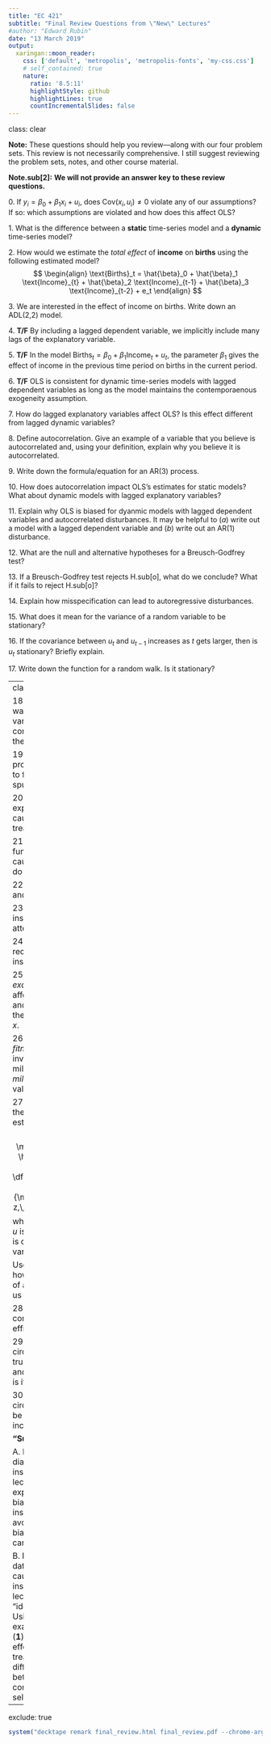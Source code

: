 ```yaml
---
title: "EC 421"
subtitle: "Final Review Questions from \"New\" Lectures"
#author: "Edward Rubin"
date: "13 March 2019"
output:
  xaringan::moon_reader:
    css: ['default', 'metropolis', 'metropolis-fonts', 'my-css.css']
    # self_contained: true
    nature:
      ratio: '8.5:11'
      highlightStyle: github
      highlightLines: true
      countIncrementalSlides: false
---
```

class: clear

**Note:** These questions should help you review—along with our four problem sets. This review is not necessarily comprehensive. I still suggest reviewing the problem sets, notes, and other course material.

**Note.sub[2]:** **We will not provide an answer key to these review questions.**

0\. If $y_i = \beta_0 + \beta_1 x_i + u_i$, does $\mathop{\text{Cov}} \left( x_i,\, u_i \right)\neq0$ violate any of our assumptions? If so: which assumptions are violated and how does this affect OLS?

1\. What is the difference between a **static** time-series model and a **dynamic** time-series model?

2\. How would we estimate the *total effect* of **income** on **births** using the following estimated model?
$$
\begin{align}
  \text{Births}_t = \hat{\beta}_0 + \hat{\beta}_1 \text{Income}_{t} + \hat{\beta}_2 \text{Income}_{t-1} + \hat{\beta}_3 \text{Income}_{t-2} + e_t
\end{align}
$$

3\. We are interested in the effect of income on births. Write down an ADL(2,2) model.

4\. **T/F** By including a lagged dependent variable, we implicitly include many lags of the explanatory variable.

5\. **T/F** In the model $\text{Births}_t = \beta_0 + \beta_1 \text{Income}_t + u_t$, the parameter $\beta_1$ gives the effect of income in the previous time period on births in the current period.

6\. **T/F** OLS is consistent for dynamic time-series models with lagged dependent variables as long as the model maintains the contemporaenous exogeneity assumption.

7\. How do lagged explanatory variables affect OLS? Is this effect different from lagged dynamic variables?

8\. Define autocorrelation. Give an example of a variable that you believe is autocorrelated and, using your definition, explain why you believe it is autocorrelated.

9\. Write down the formula/equation for an AR(3) process.

10\. How does autocorrelation impact OLS's estimates for static models? What about dynamic models with lagged explanatory variables?

11\. Explain why OLS is biased for dyanmic models with lagged dependent variables and autocorrelated disturbances. It may be helpful to $(a)$ write out a model with a lagged dependent variable and $(b)$ write out an AR(1) disturbance.

12\. What are the null and alternative hypotheses for a Breusch-Godfrey test?

13\. If a Breusch-Godfrey test rejects H.sub[o], what do we conclude? What if it fails to reject H.sub[o]?

14\. Explain how misspecification can lead to autoregressive disturbances.

15\. What does it mean for the variance of a random variable to be stationary?

16\. If the covariance between $u_t$ and $u_{t-1}$ increases as $t$ gets larger, then is $u_t$ stationary? Briefly explain.

17\. Write down the function for a random walk. Is it stationary?

---
class: clear

18\. We discussed random walks and autocorrelated variables. How are these concepts similar? How are they different?

19\. **T/F** Nonstationary processes can cause OLS to find significant and spurious relationships.

20\. How do randomized experiments help us causally estimate treatment effects?

21\. What is the fundamental problem of causal inferenece? How do we "deal" with it?

22\. Define selection bias and give an example.

23\. What problem does instrumental variables attempt to solve?

24\. What are the two requirements for a valid instrument?

25\. **T/F** An instrument is *exogenous* if it directly affects $y$ (the outcome) and also affects $y$ through the endogenous variable $x$.

26\. Explain why *physical fitness* is probably an invalid instrument for military service, while *military draft* is likely a valid instrument.

27\. The probability limit of the instrumental variables estimator is
$$
\begin{align}
  \mathop{\text{plim}}\left( \hat{\beta}_1^{\text{IV}} \right) = \beta_1 + \dfrac{\mathop{\text{Cov}} \left( z,\,u \right)}{\mathop{\text{Cov}} \left( z,\,x \right)}
\end{align}
$$
where $z$ is our instrument, $u$ is the disturbance, and $x$ is our endogenous variable.

Use this equation to show how the two requirements of a valid instrument give us consistency.

28\. Define unbiasedness, consistency, and efficiency.

29\. Under which circumstances can we trust OLS to be unbiased and/or consistent? When is it efficient?

30\. Under which circumstances is OLS to be biased and/or inconsistent?

**"Suggestions"**

A\. Review the Venn diagrams in the instrumental variables lecture. Using the diagram explain omitted-variable bias, how *valid* instrumental variables can avoid omitted-variable bias, and how instruments can "break" (be in valid).

B\. Review the "ideal dataset/experiment" in the causality lecture and instrumental variables lecture. Explain why the "ideal" is not possible? Using the provided example data, calculate (**1**) individual treatment effects, (**2**) average treatment effects, (**3**) difference in means between the treatment and control groups, and (**4**) selection bias.

---
exclude: true

```R
system("decktape remark final_review.html final_review.pdf --chrome-arg=--allow-file-access-from-files")
```
